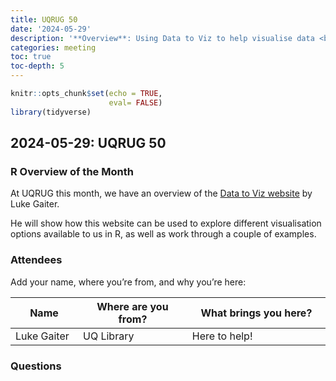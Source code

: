 ```yaml
---
title: UQRUG 50
date: '2024-05-29'
description: '**Overview**: Using Data to Viz to help visualise data <br /> **Questions**: NA'
categories: meeting
toc: true
toc-depth: 5
---
```


```r
knitr::opts_chunk$set(echo = TRUE,
                      eval= FALSE)
library(tidyverse)

```

## 2024-05-29: UQRUG 50

### R Overview of the Month

At UQRUG this month, we have an overview of the <a href="https://www.data-to-viz.com/">Data to Viz website</a> by Luke Gaiter.

He will show how this website can be used to explore different visualisation options available to us in R, as well as work through a couple of examples.


### Attendees

Add your name, where you're from, and why you're here:

| Name              | Where are you from?          | What brings you here?                |
|-------------------|------------------------------|--------------------------------------|
| Luke Gaiter       | UQ Library                   | Here to help!                        |


### Questions


